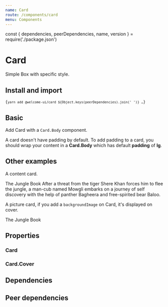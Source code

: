 ```yaml
---
name: Card
route: /components/card
menu: Components
---
```


const { dependencies, peerDependencies, name, version } = require('./package.json')

# Card

<TagVersion version={version} name={name} />

Simple Box with specific style.

## Install and import

<Code language="bash">{`
  yarn add @welcome-ui/card ${Object.keys(peerDependencies).join(' ')}
  …
`}</Code>

## Basic

Add Card with a `Card.Body` component.

<Playground>
  <Card maxWidth={400} lineHeight="2">
    <Card.Body>
      A card doesn't have padding by default. To add padding to a card, you should wrap your content
      in a <strong>Card.Body</strong> which has default <strong>padding</strong> of <strong>lg</strong>.
    </Card.Body>
  </Card>
</Playground>

## Other examples

A content card.

<Playground>
  <Card maxWidth={400}>
    <Card.Cover src="https://m.media-amazon.com/images/M/MV5BMzE0NzgyODIxN15BMl5BanBnXkFtZTgwNDU0NjU5NzE@._V1_SX1777_CR0,0,1777,994_AL_.jpg" />
    <Card.Body>
      <Text as="h4" fontWeight="bold" mt={0} mb="lg" color="primary.500">
        The Jungle Book
      </Text>
      After a threat from the tiger Shere Khan forces him to flee the jungle, a man-cub named Mowgli
      embarks on a journey of self discovery with the help of panther Bagheera and free-spirited bear
      Baloo.
    </Card.Body>
  </Card>
</Playground>

A picture card, if you add a `backgroundImage` on Card, it's displayed on cover.

<Playground>
  <Card
    maxWidth={400}
    height={200}
    backgroundImage="url('https://m.media-amazon.com/images/M/MV5BMzE0NzgyODIxN15BMl5BanBnXkFtZTgwNDU0NjU5NzE@._V1_SX1777_CR0,0,1777,994_AL_.jpg')"
    display="flex"
    alignItems="flex-end"
  >
    <Box
      padding="xl"
      width={1}
      background="linear-gradient(0deg, rgba(0,0, 0, 0.7) 0%, rgba(0,0,0,0) 100%)"
    >
      <Text as="h4" fontWeight="bold" m={0} color="light.900">
        The Jungle Book
      </Text>
    </Box>
  </Card>
</Playground>

## Properties

### Card

<Props of={Card} />

### Card.Cover

<Props of={Cover} />

## Dependencies

<Dependencies dependencies={dependencies} />

## Peer dependencies

<Dependencies dependencies={peerDependencies} />
